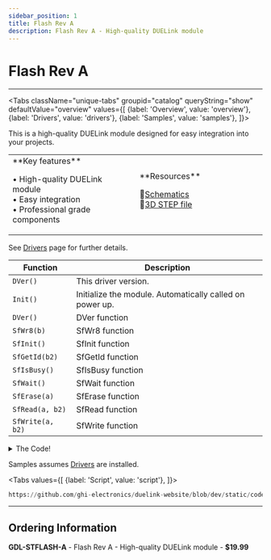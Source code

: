 ```yaml
---
sidebar_position: 1
title: Flash Rev A
description: Flash Rev A - High-quality DUELink module
---
```



# Flash Rev A

<ProductImageSelector 
  partNumber="stflash-a"
  productName="Flash Rev A"
/>

---

<Tabs className="unique-tabs" groupid="catalog" queryString="show" defaultValue="overview"
  values={[
    {label: 'Overview', value: 'overview'},
    {label: 'Drivers', value: 'drivers'},
    {label: 'Samples', value: 'samples'},
  ]}>

<TabItem value="overview">

This is a high-quality DUELink module designed for easy integration into your projects.

<table><td width='50%'>
**Key features**

• High-quality DUELink module<br/>
• Easy integration<br/>
• Professional grade components<br/>

</td><td width='50%'>
**Resources**
 
📄[Schematics](/sch/stflash-a.pdf)<br/>
🔩[3D STEP file](/3d/stflash-a.step)<br/>

</td></table>

</TabItem>

<TabItem value="drivers">

See [Drivers](../../engine/drivers) page for further details.

| Function | Description |
| --- | --- |
| `DVer()` | This driver version. |
| `Init()` | Initialize the module. Automatically called on power up. |
| `DVer()` | DVer function |
| `SfWr8(b)` | SfWr8 function |
| `SfInit()` | SfInit function |
| `SfGetId(b2)` | SfGetId function |
| `SfIsBusy()` | SfIsBusy function |
| `SfWait()` | SfWait function |
| `SfErase(a)` | SfErase function |
| `SfRead(a, b2)` | SfRead function |
| `SfWrite(a, b2)` | SfWrite function |

<details>
  <summary>The Code!</summary>

```py reference title="Flash Rev A Driver"
https://github.com/ghi-electronics/duelink-website/blob/dev/static/code/drivers/storage/flash.due
```

</details>

</TabItem>

<TabItem value="samples">

Samples assumes [Drivers](../../engine/drivers) are installed.

<Tabs
  values={[
    {label: 'Script', value: 'script'},
  ]}>

<TabItem value="script">

```py reference title="Script Sample"
https://github.com/ghi-electronics/duelink-website/blob/dev/static/code/samples/script/storage/flash.txt
```
</TabItem>

</Tabs>

</TabItem>

</Tabs>

---

## Ordering Information

**GDL-STFLASH-A** - Flash Rev A - High-quality DUELink module - **$19.99**
